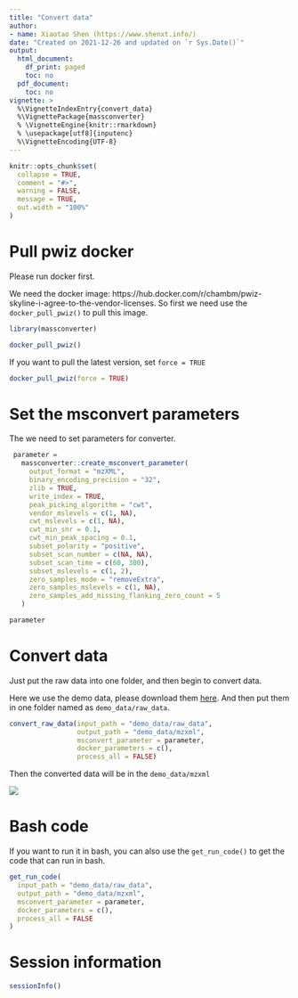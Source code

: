 ```yaml
---
title: "Convert data"
author:
- name: Xiaotao Shen (https://www.shenxt.info/)
date: "Created on 2021-12-26 and updated on `r Sys.Date()`"
output:
  html_document:
    df_print: paged
    toc: no
  pdf_document:
    toc: no
vignette: >
  %\VignetteIndexEntry{convert_data}
  %\VignettePackage{massconverter}
  % \VignetteEngine{knitr::rmarkdown}
  % \usepackage[utf8]{inputenc}
  %\VignetteEncoding{UTF-8}
---
```


```r
knitr::opts_chunk$set(
  collapse = TRUE,
  comment = "#>",
  warning = FALSE,
  message = TRUE,
  out.width = "100%"
)
```

# **Pull pwiz docker**

Please run docker first. 

We need the docker image: https://hub.docker.com/r/chambm/pwiz-skyline-i-agree-to-the-vendor-licenses. So first we need use the `docker_pull_pwiz()` to pull this image.

```r
library(massconverter)
```

```r
docker_pull_pwiz()
```

If you want to pull the latest version, set `force = TRUE`

```r
docker_pull_pwiz(force = TRUE)
```

# **Set the msconvert parameters**

The we need to set parameters for converter.

```r
 parameter =
   massconverter::create_msconvert_parameter(
     output_format = "mzXML",
     binary_encoding_precision = "32",
     zlib = TRUE,
     write_index = TRUE,
     peak_picking_algorithm = "cwt",
     vendor_mslevels = c(1, NA),
     cwt_mslevels = c(1, NA),
     cwt_min_snr = 0.1,
     cwt_min_peak_spacing = 0.1,
     subset_polarity = "positive",
     subset_scan_number = c(NA, NA),
     subset_scan_time = c(60, 300),
     subset_mslevels = c(1, 2),
     zero_samples_mode = "removeExtra",
     zero_samples_mslevels = c(1, NA),
     zero_samples_add_missing_flanking_zero_count = 5
   )
```

```r
parameter
```

# **Convert data**

Just put the raw data into one folder, and then begin to convert data.

Here we use the demo data, please download them [here](). And then put them in one folder named as `demo_data/raw_data`.

```r
convert_raw_data(input_path = "demo_data/raw_data", 
                 output_path = "demo_data/mzxml", 
                 msconvert_parameter = parameter, 
                 docker_parameters = c(),
                 process_all = FALSE)
```
Then the converted data will be in the `demo_data/mzxml`

![](../man/figures/Screen Shot 2022-01-08 at 3.10.46 AM.png)

# **Bash code**

If you want to run it in bash, you can also use the `get_run_code()` to get the code that can run in bash.

```r
get_run_code(
  input_path = "demo_data/raw_data",
  output_path = "demo_data/mzxml",
  msconvert_parameter = parameter,
  docker_parameters = c(),
  process_all = FALSE
)
```

# **Session information**

```r
sessionInfo()
```


